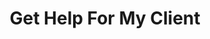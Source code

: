 ---
title: Get Help For My Client
blocks:
  - logo:
      src: /inreach-logos/InReach_Logo_Color_RGB.svg
      alt: InReach Logo
    navBGColor: Green
    navLinks:
      - {}
    languages:
      - language: English
        flag: US
      - language: Spanish
        flag: ES
    _template: header
  - heroBackgroundImage:
      src: /home/GettingHelpforClientcover.jpg
      colorFilter: '#768391'
    heroHeaderText:
      text: |
        # <ColoredText text="GETTING HELP FOR YOUR CLIENT " color="White" />
      position: Left
    _template: hero
  - richTextContent: >
      # <ColoredText text="USE INREACH TO FIND VERIFIED RESOURCE REFERRALS FOR
      LGBTQ+ PEOPLE" color="Ally Green" />
    _template: richText
  - heading: ''
    verticalAlignment: top
    richTextLeft: "## ARE YOU A LAWYER, CASE MANAGER, THERAPIST, SOCIAL WORKER, TEACHER OR OTHER DIRECT SERVICE PROVIDER WORKING WITH THE LGBTQ+ COMMUNITY?\n\nInReach is a trans-led tech nonprofit\_increasing resource access\_for the diverse LGBTQ+ community. We provide\_the world’s first\_open source\_platform matching LGBTQ+ people facing persecution or discrimination with safe, independently verified resources.\n\nInReach aims to serve as a digital one-stop-shop for the diverse, intersectional LGBTQ+ community: the\_[free InReach App](https://app.inreach.org/)\_lists verified services for asylum seekers, refugees and other immigrants, Black, Indigenous and People of Color (BIPOC), transgender and gender non-conforming (TGNC) folks, youth and their caregivers, and more LGBTQ+ communities.\n\nUse our\_[free website](https://app.inreach.org/)\_and\_[mobile app](https://inreach.org/mobile-app/)\_to gather verified legal, medical, mental health and social service referrals for LGBTQ+ people in need.\n\n![](/home/Service-Provider-Page-1024x725.webp)\n"
    richTextRight: >
      ## Watch this quick prototype demo video of the free InReach App on
      desktop to learn more about how to find verified referrals for your LGBTQ+
      clients or loved ones


      <YoutubeEmbed url="https://www.youtube.com/watch?v=U_nPt0Y2TsU" />


      ### InReach is free for everyone, including:


      * Immigration attorneys

      * Pro bono attorneys & law students

      * Refugee resettlement agencies

      * Case managers, social workers, therapists & other direct service
      providers working with the diverse LGBTQ+ community

      * School districts, administrators, teachers & guidance counselors

      * Caregiver and supportive loved ones of TGNC/LGBTQ+ youth looking for
      safe resources
    _template: twoColumn
  - richTextContent: >
      # JOIN OUR SIGN-ON LETTER INITIATIVE


      Are you a service provider working with members of the diverse LGBTQ+
      community? Sign-on to support InReach’s local expansion in your area!


      <ActionButton text="SIGN ON"
      link="https://docs.google.com/forms/d/e/1FAIpQLSeRoPEUInSjlk_zRHUy06fkTC9iJJay0p6R57QjLncBYL_a8w/viewform"
      />


      [

      ](https://forms.gle/Enh8ex3rjRgaq67L7)
    _template: richText
  - heroBackgroundImage:
      src: /home/iStock-1250389688.jpg
      colorFilter: '#484646'
    heroHeaderText:
      text: >
        <ColoredText text="Change the world with us" color="White" />


        ## <ColoredText text="BECOME A LOCAL COMMUNITY REVIEWER" color="White"
        />


        <ColoredText text="As a Local Community Reviewer, you will share your
        experience with LGBTQ+ support services in your community to help
        InReach App users find the help they need. We welcome LGBTQ+ people,
        family/loved ones of LGBTQ+ people, and service providers working with
        LGBTQ+ communities. " color="White" />


        <ActionButton text="Learn More" link="/" />
      position: Middle
    _template: hero
  - blockTitle: Our Mobile App
    content:
      - accordionTitle: HOW CAN I DOWNLOAD THE MOBILE APP?
        accordionContent: >
          Download the free InReach mobile app on iOS and Android today. InReach
          is the world’s first tech platform matching LGBTQ+ people facing
          persecution or discrimination with safe, verified resources. Click on
          the buttons below:


          <ActionButton text="Download on the Apple Store"
          link="https://apps.apple.com/us/developer/inreach/id1482908382" />


          <ActionButton text="Get It On Google Play "
          link="https://play.google.com/store/apps/details?id=org.asylumconnect.app&pli=1"
          />
    _template: accordionblock
  - blockTitle: Using the InReach App
    content:
      - accordionTitle: HOW DO I SUGGEST A NEW RESOURCE TO ADD TO INREACH?
        accordionContent: >
          Submitting a new resource for consideration is easy and helps our team
          to continue to improve and expand the free InReach App! The InReach
          team is currently accepting public resource suggestions for direct
          service providers located anywhere in the United States, Canada or
          Mexico.


          To suggest a new resource for inclusion on InReach, you must create a
          free user account. Once you are logged in, you will be able to suggest
          a new resource.


          You can suggest a resource to be listed on the free InReach App here.
      - accordionTitle: HOW DO I ADD MY ORGANIZATION TO INREACH?
        accordionContent: >
          Don’t see your organization, firm or agency listed on InReach?
          Submitting your organization for consideration is easy and helps our
          team to continue to improve and expand the free InReach App! The
          InReach team is currently accepting public resource suggestions for
          direct service providers located anywhere in the United States, Canada
          or Mexico.


          To suggest a new resource for inclusion on InReach, you must create a
          free user account. Once you are logged in, you will be able to suggest
          a new resource.


          You can suggest a resource to be listed on the free InReach App at
          this link..
      - accordionTitle: >-
          HOW DO I CONNECT MY USER ACCOUNT WITH MY ORGANIZATION’S PROFILE PAGE
          ON INREACH ?
        accordionContent: "Please note: the ability for service providers to “claim” their own organization’s profile page on the redesigned InReach App is coming soon!\n\nWith a free InReach service provider user account, you will soon be able to:\n\n✍\U0001F3FE Update your organization’s information on InReach\n\U0001F4E8 Invite other staff to join your organization on InReach\n\U0001F511 Gain access to future features built specifically for affiliated service providers on InReach!\nSign up for a free service provider account today.\n"
      - accordionTitle: ' WHY SHOULD I SIGN UP FOR A FREE SERVICE PROVIDER USER ACCOUNT?'
        accordionContent: "With a free InReach account you can unlock additional features, such as:\n\n\U0001F49A Save and share personalized resource lists with clients and coworkers\n\U0001F4AC Leave public rating/reviews on organizations\n\U0001F3E0 Suggest organizations in your area\n\U0001F517 Claim your organization’s profile page (Coming soon!)\n"
      - accordionTitle: WHAT IS THE INREACH APP?
        accordionContent: >
          InReach is the world’s first tech platform matching LGBTQ+ people
          facing persecution or discrimination with safe, verified resources.


          The free InReach App is available on web (desktop and mobile), and
          native iOS and Android. InReach currently lists verified resources in
          all 50 U.S. states, the District of Columbia and U.S. territories,
          Canada and Mexico.


          InReach’s free technology instantly matches LGBTQ+ people facing
          persecution or discrimination with affirming, independently verified
          medical and mental health care, immigration and other legal help, safe
          housing, meal assistance, education and employment, translation,
          community and spiritual support, and more critical services.
      - accordionTitle: WHO DOES INREACH SERVE?
        accordionContent: >
          InReach aims to serve as a comprehensive digital one-stop-shop for the
          diverse LGBTQ+ community. InReach has verified services for LGBTQ+
          asylum seekers, refugees and other immigrants, LGBTQ+ Black,
          Indigenous and People of Color (BIPOC) communities, the transgender
          and gender nonconforming (TGNC) community, LGBTQ+ youth and their
          caregivers, and more LGBTQ+ communities.


          Lawyers, law students, case managers, therapists, social workers, and
          other service providers also use the free InReach App to efficiently
          find safe, independently verified resource referrals for their LGBTQ+
          clients
      - accordionTitle: WHAT TYPES OF RESOURCES CAN BE FOUND ON INREACH?
        accordionContent: >
          As a direct service provider, you can use the free InReach App to find
          a wide range of independently verified resource referrals for your
          LGBTQ+ clients/patients, including:


          Abortion Care

          Community Support

          Computers & Internet

          Education & Employment

          Food

          Housing

          Hygiene and Clothing

          Legal

          Mail Services

          Medical

          Mental Health

          Sports & Entertainment

          Translation & Interpretation

          Transportation

          The free InReach App lists a wide range of services, which we refer to
          as “resources”, for the diverse LGBTQ+ community:


          “Crisis resources” (e.g., emergency housing, food, legal help, mental
          health hotlines, medical care, drop-in centers for LGBTQ+ youth,
          abortion care, and more)

          “Quality of life resources” (resources that LGBTQ+ people need to not
          just survive but thrive, such as local community and social groups,
          spiritual support, art and music, sports and entertainment, haircuts
          and stylists, dental care, substance use, educational support for
          LGBTQ+ youth, career counseling, libraries, HIV and sexual health,
          language classes, and so much more).
      - accordionTitle: HOW DO I RATE AND REVIEW A RESOURCE I FIND LISTED ON INREACH?
        accordionContent: >
          To rate and review a resource, you must first create a free user
          account.  Please see “HOW DO I SIGN UP FOR A USER ACCOUNT?” above for
          instructions.


          Once you are logged in, you will be able to leave a public rating (one
          to five stars) and written review on any direct service provider you
          find listed on InReach.


          Click on any direct service provider you see listed in the App to go
          to the organization’s profile page

          Click on the “Reviews” tab on the provider’s profile page to be taken
          to the the “Leave a review” section

          Click on the stars (one to five stars) to leave a rating

          Type your review in the text box to leave more feedback on your
          experience
      - accordionTitle: >-
          HOW DO I SHARE FEEDBACK ON MY EXPERIENCE USING INREACH TO FIND SAFE,
          VERIFIED RESOURCES?
        accordionContent: >
          To share feedback with our team, please fill out our quick InReach App
          Share Feedback Survey.


          We’d love to hear from you!
      - accordionTitle: HOW DO I SIGN UP FOR A SERVICE PROVIDER USER ACCOUNT?
        accordionContent: >
          Visit the InReach App (on a computer, web browser on your phone, or
          download our mobile app on the App Store or Google Play)


          If you are using a computer or tablet:


          Click on “Sign up for free” at the top right-hand corner of your
          screen

          Click on “Professional/Provider”

          Follow the instructions on the screen to create your free InReach
          service provider user account

          If you are using a web browser on your phone or our mobile app:


          Click on “Account” at the bottom of the screen

          Click on the “Sign Up” tab

          Click on  “Professional/Provider”

          Follow the instructions on the screen to create your free InReach
          service provider user account
      - accordionTitle: >-
          HOW DO YOU MAKE SURE THE DIRECT SERVICE PROVIDERS LISTED ON INREACH
          ARE SAFE FOR MEMBERS OF THE DIVERSE LGBTQ+ COMMUNITY?
        accordionContent: >
          Every direct service provider listed on InReach is vetted by our
          trained volunteers to be welcoming to LGBTQ+ people facing persecution
          or discrimination.


          Our trained volunteers employ a rigorous tailored vetting process for
          all direct service providers listed on InReach. Our core vetting
          criteria include:


          Is the direct service provider active and legitimate? (required to be
          listed on InReach)

          Is the direct service provider LGBTQ+ affirming? (required to be
          listed on InReach)

          Does the direct service provider meet any of InReach’s
          intersectionality definitions? (preferred but not required to be
          listed on InReach)

          At InReach, we recognize that LGBTQ+ equality requires trans justice,
          racial justice, refugee justice, reproductive justice, language
          justice, and more. As a result, in addition to verifying that each
          provider listed on InReach is generally LGBTQ+ affirming, our trained
          volunteers also verify whether providers are led by and/or have
          expertise serving specific historically marginalized LGBTQ+
          communities.

          See our intersectionality definitions for more information.

          We repeat our vetting process for every provider listed on InReach at
          least once every 6 months.


          Please see the “Our Vetting Process” page for more information.
    _template: accordionblock
  - heroBackgroundImage:
      src: ''
      colorFilter: '#5C00AD'
    heroHeaderText:
      text: >
        <ColoredText text="Help Change the World With Us " color="White" />


        # <ColoredText text="Help Us Test The InReach App" color="White" />


        <ColoredText text="We are looking for feedback on the InReach App (the
        world’s first tech platform matching LGBTQ+ people facing persecution or
        discrimination with safe, verified resources). Participants in our
        remote usability testing will receive a $25 Visa eGift Card for their
        help." color="White" />


        <ActionButton text="Download Our Recruitment Flyer to Learn More"
        link="https://inreach.org/wp-content/uploads/2023/10/InReach-Remote-Usability-Testing.pdf"
        />
      position: Middle
    _template: hero
  - blockContent: >+
      ### Visit Our FAQs


      ## <ColoredText text="Have Questions?" color="Ally Green" />


      Go to [our FAQs page](https://asylumconnect.org/faqs) to view answers to
      common questions about our organization, and using the world's first tech
      platform matching LGBTQ+ people facing persecution or discrimination with
      safe, verified resources.


    buttonText: FAQs
    buttonBgColor: Ally Green
    _template: imagetextbutton
  - _template: footer
---